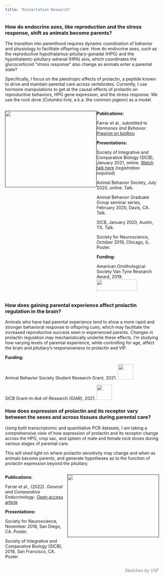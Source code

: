 ```yaml
---
title: "Dissertation Research"
---
```


### How do endocrine axes, like reproduction and the stress response, shift as animals become parents? {#custom}

The transition into parenthood requires dynamic coordination of behavior and physiology to facilitate offspring care. How do endocrine axes, such as the reproductive hypothalamus-pituitary-gonadal (HPG) and the hypothalamic-pituitary-adrenal (HPA) axis, which coordinates the glucocorticoid “stress response” also change as animals enter a parental state?

Specifically, I focus on the pleiotropic effects of prolactin, a peptide known to drive and maintain parental care across vertebrates. Currently, I use hormone manipulations to get at the causal effects of prolactin on reproductive behaviors, HPG gene expression, and the stress response. We use the rock dove (*Columba livia*, a.k.a. the common pigeon) as a model. 


:::: {style="display: flex;"}

::: {}
[![](data/pigeon_feeding_sketch_2.jpg){ width=300px height=250px}]()
:::

::: {}
**Publications:**

Farrar et al., submitted to *Hormones and Behavior*. [Preprint on bioRxiv](https://www.biorxiv.org/content/10.1101/2021.12.13.472470v1.full.pdf)


**Presentations:**

Society of Integrative and Comparative Biology (SICB), January 2021, online. [Watch talk here](https://sicbannualmeeting.pathable.co/meetings/virtual/P2uFYrzEWfQykX4Aa) (*registration required*)

Animal Behavior Society, July 2020, online. Talk. 

Animal Behavior Graduate Group seminar series, February 2020, Davis, CA. Talk. 

SICB, January 2020, Austin, TX. Talk. 

Society for Neuroscience, October 2019, Chicago, IL. Poster. 

**Funding:**

American Ornithological Society Van Tyne Research Award, 2019. 
[![](data/AOS_logo.png){ width=132px height=38px}](https://americanornithology.org/awards-grants/)
:::

::::

### How does gaining parental experience affect prolactin regulation in the brain?

Animals who have had parental experience tend to show a more rapid and stronger behavioral response to offspring cues, which may facilitate the increased reproductive success seen in experienced parents.  Changes in prolactin regulation may mechanistically underlie these effects. I'm studying how varying levels of parental experience, while controlling for age, affect the brain and pitutiary's responsiveness to prolactin and VIP. 


**Funding:**

Animal Behavior Society Student Research Grant, 2021. 
![](data/abs-logo.png){width=50px height=50px}

SICB Grant-in-Aid-of-Research (GIAR), 2021. 
![](data/sicb_logo.jpg){width=50px height=50px}

### How does expression of prolactin and its receptor vary between the sexes and across tissues during parental care?

Using both transcriptomic and quantitative PCR datasets, I am taking a comprehensive view of how expression of prolactin and its receptor change across the HPG, crop sac, and spleen of male and female rock doves during various stages of parental care. 

This will shed light on where prolactin sensitivity may change and when as animals become parents, and generate hypotheses as to the function of prolactin expression beyond the pituitary. 


:::: {style="display: flex;"}

::: {}
**Publications:**

Farrar et al., (2022). *General and Comparative Endocrinology*. [Open access article](https://www.sciencedirect.com/science/article/pii/S0016648021002331)

**Presentations:**

Society for Neuroscience, November 2018, San Diego, CA. Poster.  

Society of Integrative and Comparative Biology (SICB), 2018, San Francisco, CA. Poster
:::

::: {}
[![](data/pigeon_allopreening_sketch.png){ width=300px height=205px}]()
:::

::::

<span style="color: gray;">[*Sketches by VSF*]{style="float:right"}</span>
